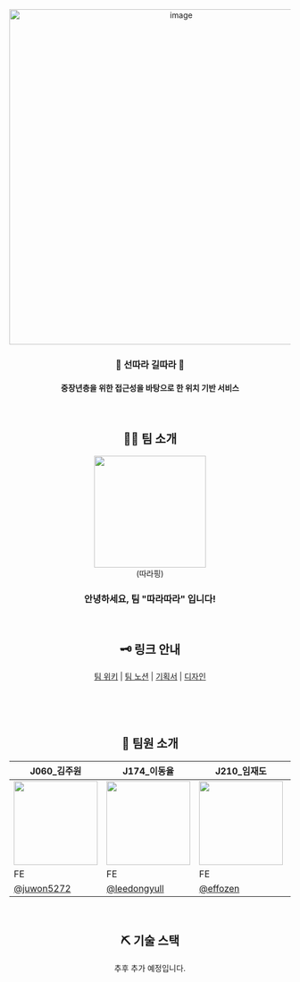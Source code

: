 
<Meta title="Introduction" />

<div align="center">
  <img width="600" alt="image" src="https://github.com/user-attachments/assets/f7973fe3-dd8a-4643-9536-53e63db1f6fe"/>
  <h3 align="center">🧭 선따라 길따라 🧭</h3>
  <h4 align="center">중장년층을 위한 접근성을 바탕으로 한 위치 기반 서비스</h4>
</div>


<div align="center">
<br/>

## 👩‍💻 팀 소개

<img width="200" src="https://github.com/user-attachments/assets/ab367ecb-be89-4076-abdf-bf00bdc29a4f"/>
<div>(따라핑)</div>

### 안녕하세요, 팀 "따라따라" 입니다!

<br/>

## 🗝 링크 안내

<p>
  <a href="https://ddara-docs.vercel.app/">팀 위키</a> |
  <a href="https://www.notion.so/127b1b2b649180e88f70d6a4648924a0?pvs=4">팀 노션</a> |
  <a href="https://www.figma.com/design/r9nl4Jcz9VXIMbrpf50wY6/PickMeUp?node-id=90-1897">기획서</a> |
  <a href="https://www.figma.com/design/r9nl4Jcz9VXIMbrpf50wY6/PickMeUp?node-id=87-929">디자인</a>

[//]: # (<!--   <br />)

[//]: # (  <a href="https://www.notion.so/127b1b2b6491805b9055d480ab56e432?v=ee8c766f016148d7bfd6c6f49d782b10&pvs=4">회의록</a>   |)

[//]: # (  <a href="https://www.notion.so/129b1b2b649180ef8ad6f356251f2dec?pvs=4">그라운드 룰</a>   |)

[//]: # (  <a href="https://www.notion.so/812667c55af84dba8d18f4902b56a85e?pvs=4">기능 명세</a> -->)
</p>

</div>

<div align="center">
<br/><br/><br/>


## 🌱 팀원 소개

<table style={{textAlign: 'center', width: '100%',}}>
  <thead>
  <tr>
    <th>J060_김주원</th>
    <th>J174_이동율</th>
    <th>J210_임재도</th>
    <th>J234_정혜인</th>
  </tr>
  </thead>
  <tbody>
  <tr>
    <td><a href="https://github.com/juwon5272"><img src="https://github.com/user-attachments/assets/f774ff48-8831-490f-b0fe-b18b024f7916" width="150px;" alt=""/></a></td>
    <td><a href="https://github.com/leedongyull"><img src="https://github.com/user-attachments/assets/4d682b1f-0f91-4547-8a7d-1f6b00bee674" width="150px;" alt=""/></a></td>
    <td><a href="https://github.com/effozen"><img src="https://github.com/user-attachments/assets/92bddae1-19ce-4b06-811e-52df15ac726c" width="150px;" alt=""/></a></td>
    <td><a href="https://github.com/happyhyep"><img src="https://github.com/user-attachments/assets/40ac933c-3e19-4884-a5e9-da2f2298dd72" width="150px;" alt=""/></a></td>
  </tr>
  <tr>
    <td>FE</td>
    <td>FE</td>
    <td>FE</td>
    <td>Full Stack (FE + BE)</td>
  </tr>
  <tr>
    <td><a href="https://github.com/juwon5272">@juwon5272</a></td>
    <td><a href="https://github.com/leedongyull">@leedongyull</a></td>
    <td><a href="https://github.com/effozen">@effozen</a></td>
    <td><a href="https://github.com/happyhyep">@happyhyep</a></td>
  </tr>
  </tbody>
</table>

<br/>

## ⛏ 기술 스택

추후 추가 예정입니다.

[//]: # (<!--)

[//]: # (## 👨‍👨‍👧‍👦 협업 전략)

[//]: # ()
[//]: # (## 👂 그라운드 룰)

[//]: # ()
[//]: # (-->)
</div>
